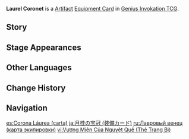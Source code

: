 {{About|the [[Genius Invokation TCG]] Equipment Card|the [[Artifact]]|Laurel Coronet}}
{{Genius Invokation TCG Infobox
|title     = Laurel Coronet
|id        = 312701
|image     = Laurel Coronet Equipment Card.png
|type      = Equipment Card
|group     = Artifact
|effect    = '''When the character uses a Skill or equips a Talent:''' Spend 1 less {{TCG Icon|Dendro Cost|notext=1}} {{Color|Dendro Die}}. (Once per Round)
|unaligned = 2
|source1   = [[Genius Invokation TCG Starter Deck]]
|source2   = {{Sold By}}
|features  = Cinnamon
}}
'''Laurel Coronet''' is a [[Artifact Card|Artifact]] [[Equipment Card]] in [[Genius Invokation TCG]].

==Story==
{{Description|"There is a time appointed for all things to live and die, and the cycle continues on forever."|title=Raincaller's Emblem: Laurel Coronet}}

==Stage Appearances==
{{Genius Invokation TCG Stage Appearances}}

==Other Languages==
{{Other Languages|Transclude=Laurel Coronet}}

==Change History==
{{Change History|3.3}}

==Navigation==
{{Genius Invokation TCG Navbox|Equipment Card}}

[[es:Corona Láurea (carta)]]
[[ja:月桂の宝冠 (装備カード)]]
[[ru:Лавровый венец (карта экипировки)]]
[[vi:Vương Miện Của Nguyệt Quế (Thẻ Trang Bị)]]